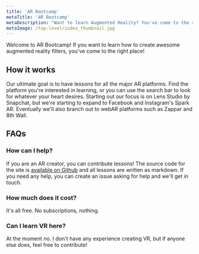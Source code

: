 ```yaml
---
title: 'AR Bootcamp'
metaTitle: 'AR Bootcamp'
metaDescription: "Want to learn Augmented Reality? You've come to the right place! Learn how to create AR filters for Snapchat with more platforms on the way."
metaImage: /top-level/index_thumbnail.jpg
---
```


Welcome to AR Bootcamp! If you want to learn how to create awesome augmented reality filters, you've come to the right place!

## How it works

Our ultimate goal is to have lessons for all the major AR platforms. Find the platform you're interested in learning, or you can use the search bar to look for whatever your heart desires. Starting out our focus is on Lens Studio by Snapchat, but we're starting to expand to Facebook and Instagram's Spark AR. Eventually we'll also branch out to webAR platforms such as Zappar and 8th Wall.

## FAQs

### How can I help?

If you are an AR creator, you can contribute lessons! The source code for the site is [available on Github](https://github.com/modelsbymike3d/arbootcamp) and all lessons are written as markdown. If you need any help, you can create an issue asking for help and we'll get in touch.

### How much does it cost?

It's all free. No subscriptions, nothing.

### Can I learn VR here?

At the moment no. I don't have any experience creating VR, but if anyone else does, feel free to contribute!
